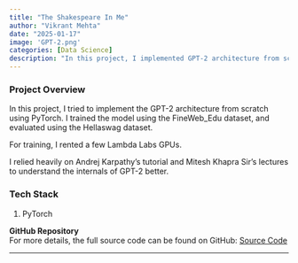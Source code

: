 ```yaml
---
title: "The Shakespeare In Me"
author: "Vikrant Mehta"
date: "2025-01-17"
image: 'GPT-2.png'
categories: [Data Science]
description: "In this project, I implemented GPT-2 architecture from scratch."
---
```


### Project Overview

In this project, I tried to implement the GPT-2 architecture from scratch using PyTorch. I trained the model using the FineWeb_Edu dataset, and evaluated using the Hellaswag dataset. 

For training, I rented a few Lambda Labs GPUs.

I relied heavily on Andrej Karpathy's tutorial and Mitesh Khapra Sir's lectures to understand the internals of GPT-2 better. 

### Tech Stack

1. PyTorch

**GitHub Repository**  
For more details, the full source code can be found on GitHub: [Source Code](https://github.com/vikrantmehta123/gpt-from-scratch/blob/main/gpt-2/)

---